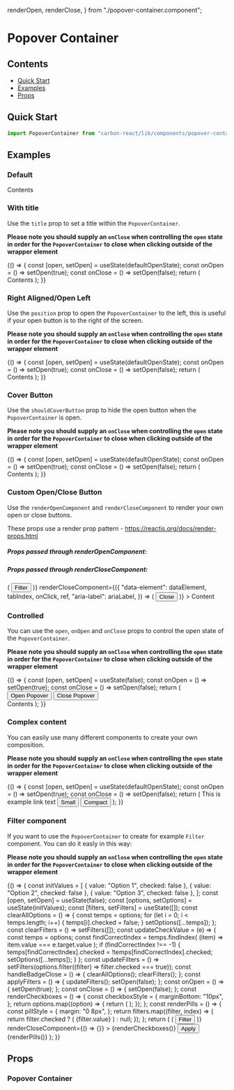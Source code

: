 
  renderOpen,
  renderClose,
} from "./popover-container.component";


<Meta title="Popover Container" />

# Popover Container

## Contents

- [Quick Start](#quick-start)
- [Examples](#examples)
- [Props](#props)

## Quick Start

```javascript
import PopoverContainer from "carbon-react/lib/components/popover-container";
```

## Examples

### Default

<Canvas>
  <Story name="default" parameters={{ info: { disable: true } }}>
    <Box height="100px">
      <PopoverContainer
        containerAriaLabel="popover-container"
        openButtonAriaLabel="open"
      >
        Contents
      </PopoverContainer>
    </Box>
  </Story>
</Canvas>

### With title

Use the `title` prop to set a title within the `PopoverContainer`.

**Please note you should supply an `onClose` when controlling the `open` state in order for the `PopoverContainer` to close when clicking outside of the wrapper element**

<Canvas>
  <Story name="title" parameters={{ info: { disable: true } }}>
    {() => {
      const [open, setOpen] = useState(defaultOpenState);
      const onOpen = () => setOpen(true);
      const onClose = () => setOpen(false);
      return (
        <Box height="100px">
          <PopoverContainer
            title="With a title"
            open={open}
            onClose={onClose}
            onOpen={onOpen}
          >
            Contents
          </PopoverContainer>
        </Box>
      );
    }}
  </Story>
</Canvas>

### Right Aligned/Open Left

Use the `position` prop to open the `PopoverContainer` to the left, this is useful if your open button is to the right
of the screen.

**Please note you should supply an `onClose` when controlling the `open` state in order for the `PopoverContainer` to close when clicking outside of the wrapper element**

<Canvas>
  <Story name="position" parameters={{ info: { disable: true } }}>
    {() => {
      const [open, setOpen] = useState(defaultOpenState);
      const onOpen = () => setOpen(true);
      const onClose = () => setOpen(false);
      return (
        <Box height="150px" display="flex" justifyContent="flex-end">
          <PopoverContainer
            title="Right Aligned"
            position="left"
            open={open}
            onClose={onClose}
            onOpen={onOpen}
          >
            Contents
          </PopoverContainer>
        </Box>
      );
    }}
  </Story>
</Canvas>

### Cover Button

Use the `shouldCoverButton` prop to hide the open button when the `PopoverContainer` is open.

**Please note you should supply an `onClose` when controlling the `open` state in order for the `PopoverContainer` to close when clicking outside of the wrapper element**

<Canvas>
  <Story name="cover button" parameters={{ info: { disable: true } }}>
    {() => {
      const [open, setOpen] = useState(defaultOpenState);
      const onOpen = () => setOpen(true);
      const onClose = () => setOpen(false);
      return (
        <Box height="100px">
          <PopoverContainer
            title="Cover Button"
            shouldCoverButton
            open={open}
            onClose={onClose}
            onOpen={onOpen}
          >
            Contents
          </PopoverContainer>
        </Box>
      );
    }}
  </Story>
</Canvas>

### Custom Open/Close Button

Use the `renderOpenComponent` and `renderCloseComponent` to render your own open or close buttons.

These props use a render prop pattern - https://reactjs.org/docs/render-props.html

##### Props passed through renderOpenComponent:

<Props of={renderOpen} />

##### Props passed through renderCloseComponent:

<Props of={renderClose} />

<Canvas>
  <Story name="render props" parameters={{ info: { disable: true } }}>
    <Box height="250px">
      <PopoverContainer
        title="Custom Open &amp; Close Button"
        renderOpenComponent={({
          tabIndex,
          isOpen,
          "data-element": dataElement,
          onClick,
          ref,
          "aria-label": ariaLabel,
          id,
          "aria-expanded": ariaExpanded,
          "aria-haspopup": ariaHasPopup,
        }) => (
          <Button
            iconType={!isOpen ? "filter_new" : "close"}
            iconPosition="after"
            tabIndex={tabIndex}
            data-element={dataElement}
            aria-label={ariaLabel}
            aria-haspopup={ariaHasPopup}
            aria-expanded={ariaExpanded}
            forwardRef={ref}
            id={id}
            onClick={onClick}
          >
            Filter
          </Button>
        )}
        renderCloseComponent={({
          "data-element": dataElement,
          tabIndex,
          onClick,
          ref,
          "aria-label": ariaLabel,
        }) => (
          <Button
            tabIndex={tabIndex}
            data-element={dataElement}
            aria-label={ariaLabel}
            forwardRef={ref}
            onClick={onClick}
          >
            Close
          </Button>
        )}
      >
        Content
      </PopoverContainer>
    </Box>
  </Story>
</Canvas>

### Controlled

You can use the `open`, `onOpen` and `onClose` props to control the open state of the `PopoverContainer`.

**Please note you should supply an `onClose` when controlling the `open` state in order for the `PopoverContainer` to close when clicking outside of the wrapper element**

<Canvas>
  <Story name="controlled" parameters={{ info: { disable: true } }}>
    {() => {
      const [open, setOpen] = useState(false);
      const onOpen = () => setOpen(true);
      const onClose = () => setOpen(false);
      return (
        <Box height="150px">
          <Button onClick={onOpen}>Open Popover</Button>
          <Button onClick={onClose} ml={2}>
            Close Popover
          </Button>
          <br />
          <PopoverContainer
            title="Controlled"
            open={open}
            onOpen={onOpen}
            onClose={onClose}
          >
            Contents
          </PopoverContainer>
        </Box>
      );
    }}
  </Story>
</Canvas>

### Complex content

You can easily use many different components to create your own composition.

**Please note you should supply an `onClose` when controlling the `open` state in order for the `PopoverContainer` to close when clicking outside of the wrapper element**

<Canvas>
  <Story name="complex" parameters={{ info: { disable: true } }}>
    {() => {
      const [open, setOpen] = useState(defaultOpenState);
      const onOpen = () => setOpen(true);
      const onClose = () => setOpen(false);
      return (
        <Box height="330px">
          <PopoverContainer
            title="Popover Container Title"
            open={open}
            onOpen={onOpen}
            onClose={onClose}
          >
            <Link>This is example link text</Link>
            <Box p="25px 0 15px 0">
              <Button>Small</Button>
              <Button ml={2}>Compact</Button>
            </Box>
            <DraggableContainer>
              <DraggableItem key="1" id={1}>
                <Checkbox name="one" label="Draggable Label One" />
              </DraggableItem>
              <DraggableItem key="2" id={2}>
                <Checkbox name="two" label="Draggable Label Two" />
              </DraggableItem>
              <DraggableItem key="3" id={3}>
                <Checkbox name="three" label="Draggable Label Three" />
              </DraggableItem>
              <DraggableItem key="4" id={4}>
                <Checkbox name="four" label="Draggable Label Four" />
              </DraggableItem>
            </DraggableContainer>
          </PopoverContainer>
        </Box>
      );
    }}
  </Story>
</Canvas>

### Filter component

If you want to use the `PopoverContainer` to create for example `Filter` component.
You can do it easly in this way:

**Please note you should supply an `onClose` when controlling the `open` state in order for the `PopoverContainer` to close when clicking outside of the wrapper element**

<Canvas>
  <Story name="filter" parameters={{ info: { disable: true } }}>
    {() => {
      const initValues = [
        { value: "Option 1", checked: false },
        { value: "Option 2", checked: false },
        { value: "Option 3", checked: false },
      ];
      const [open, setOpen] = useState(false);
      const [options, setOptions] = useState(initValues);
      const [filters, setFilters] = useState([]);
      const clearAllOptions = () => {
        const temps = options;
        for (let i = 0; i < temps.length; i++) {
          temps[i].checked = false;
        }
        setOptions([...temps]);
      };
      const clearFilters = () => setFilters([]);
      const updateCheckValue = (e) => {
        const temps = options;
        const findCorrectIndex = temps.findIndex(
          (item) => item.value === e.target.value
        );
        if (findCorrectIndex !== -1) {
          temps[findCorrectIndex].checked = !temps[findCorrectIndex].checked;
          setOptions([...temps]);
        }
      };
      const updateFilters = () =>
        setFilters(options.filter((filter) => filter.checked === true));
      const handleBadgeClose = () => {
        clearAllOptions();
        clearFilters();
      };
      const applyFilters = () => {
        updateFilters();
        setOpen(false);
      };
      const onOpen = () => {
        setOpen(true);
      };
      const onClose = () => {
        setOpen(false);
      };
      const renderCheckboxes = () => {
        const checkboxStyle = {
          marginBottom: "10px",
        };
        return options.map((option) => {
          return (
            <Checkbox
              onChange={updateCheckValue}
              style={checkboxStyle}
              label={option.value}
              name={option.value}
              value={option.value}
              checked={option.checked}
              key={option.value}
            />
          );
        });
      };
      const renderPills = () => {
        const pillStyle = {
          margin: "0 8px",
        };
        return filters.map((filter, index) => {
          return filter.checked ? (
            <Pill key={index} style={pillStyle}>
              {filter.value}
            </Pill>
          ) : null;
        });
      };
      return (
        <Box height="280px">
          <PopoverContainer
            title="How to create Filter component"
            open={open}
            onOpen={onOpen}
            onClose={onClose}
            renderOpenComponent={({ isOpen, ref, ...rest }) => (
              <Badge counter={filters.length} onClick={handleBadgeClose}>
                <Button
                  style={{ marginRight: 0 }}
                  buttonType={isOpen ? "primary" : "darkBackground"}
                  iconPosition="after"
                  iconType={!isOpen ? "filter_new" : "close"}
                  size="small"
                  forwardRef={ref}
                  {...rest}
                >
                  Filter
                </Button>
              </Badge>
            )}
            renderCloseComponent={() => {}}
          >
            {renderCheckboxes()}
            <Button onClick={applyFilters} style={{ margin: "20px 0" }}>
              Apply
            </Button>
          </PopoverContainer>
          {renderPills()}
        </Box>
      );
    }}
  </Story>
</Canvas>

## Props

### Popover Container

<StyledSystemProps of={PopoverContainer} padding noHeader />
